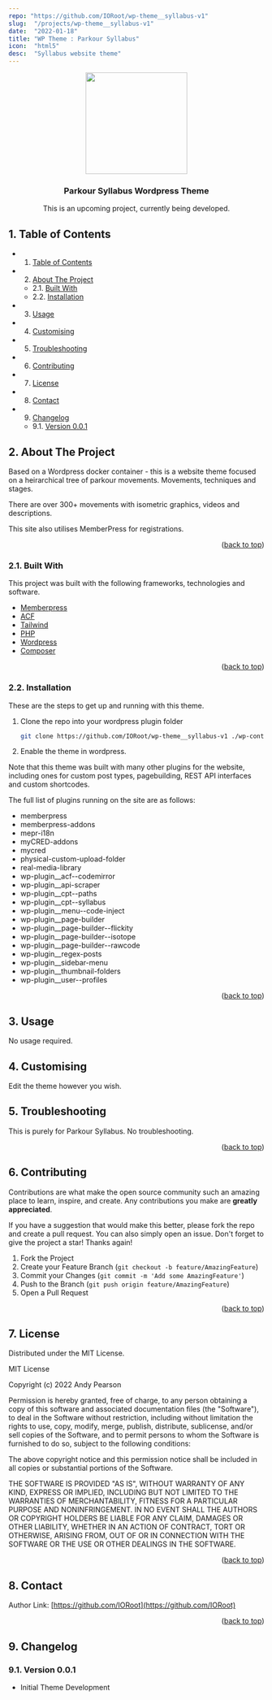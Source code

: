 ```yaml
---
repo: "https://github.com/IORoot/wp-theme__syllabus-v1"
slug:  "/projects/wp-theme__syllabus-v1"
date:  "2022-01-18"
title: "WP Theme : Parkour Syllabus"
icon:  "html5"
desc:  "Syllabus website theme"
---
```



<div id="top"></div>

<div align="center">


<img src="https://svg-rewriter.sachinraja.workers.dev/?url=https%3A%2F%2Fcdn.jsdelivr.net%2Fnpm%2F%40mdi%2Fsvg%406.7.96%2Fsvg%2Fseal.svg&fill=%23F59E0B&width=200px&height=200px" style="width:200px;"/>

<h3 align="center">Parkour Syllabus Wordpress Theme</h3>

<p align="center">
    This is an upcoming project, currently being developed.
</p>    
</div>

##  1. <a name='TableofContents'></a>Table of Contents


* 1. [Table of Contents](#TableofContents)
* 2. [About The Project](#AboutTheProject)
	* 2.1. [Built With](#BuiltWith)
	* 2.2. [Installation](#Installation)
* 3. [Usage](#Usage)
* 4. [ Customising](#Customising)
* 5. [Troubleshooting](#Troubleshooting)
* 6. [Contributing](#Contributing)
* 7. [License](#License)
* 8. [Contact](#Contact)
* 9. [Changelog](#Changelog)
	* 9.1. [Version 0.0.1](#Version0.0.1)



##  2. <a name='AboutTheProject'></a>About The Project

Based on a Wordpress docker container - this is a website theme focused on a heirarchical tree of parkour movements. Movements, techniques and stages. 

There are over 300+ movements with isometric graphics, videos and descriptions.

This site also utilises MemberPress for registrations.

<p align="right">(<a href="#top">back to top</a>)</p>


###  2.1. <a name='BuiltWith'></a>Built With

This project was built with the following frameworks, technologies and software.

* [Memberpress](https://memberpress.com/)
* [ACF](https://www.advancedcustomfields.com/)
* [Tailwind](https://www.tailwindcss.com/)
* [PHP](https://php.net/)
* [Wordpress](https://wordpress.org/)
* [Composer](https://getcomposer.org/)

<p align="right">(<a href="#top">back to top</a>)</p>


###  2.2. <a name='Installation'></a>Installation

These are the steps to get up and running with this theme.

1. Clone the repo into your wordpress plugin folder
    ```sh
    git clone https://github.com/IORoot/wp-theme__syllabus-v1 ./wp-content/themes/syllabus
    ```
1. Enable the theme in wordpress.

Note that this theme was built with many other plugins for the website, including ones for custom post types, pagebuilding, REST API interfaces and custom shortcodes.

The full list of plugins running on the site are as follows:

- memberpress
- memberpress-addons
- mepr-i18n
- myCRED-addons
- mycred
- physical-custom-upload-folder
- real-media-library
- wp-plugin__acf--codemirror
- wp-plugin__api-scraper
- wp-plugin__cpt--paths
- wp-plugin__cpt--syllabus
- wp-plugin__menu--code-inject
- wp-plugin__page-builder
- wp-plugin__page-builder--flickity
- wp-plugin__page-builder--isotope
- wp-plugin__page-builder--rawcode
- wp-plugin__regex-posts
- wp-plugin__sidebar-menu
- wp-plugin__thumbnail-folders
- wp-plugin__user--profiles

<p align="right">(<a href="#top">back to top</a>)</p>


##  3. <a name='Usage'></a>Usage

No usage required.

##  4. <a name='Customising'></a> Customising

Edit the theme however you wish.

##  5. <a name='Troubleshooting'></a>Troubleshooting

This is purely for Parkour Syllabus. No troubleshooting.

<p align="right">(<a href="#top">back to top</a>)</p>


##  6. <a name='Contributing'></a>Contributing

Contributions are what make the open source community such an amazing place to learn, inspire, and create. Any contributions you make are **greatly appreciated**.

If you have a suggestion that would make this better, please fork the repo and create a pull request. You can also simply open an issue.
Don't forget to give the project a star! Thanks again!

1. Fork the Project
2. Create your Feature Branch (`git checkout -b feature/AmazingFeature`)
3. Commit your Changes (`git commit -m 'Add some AmazingFeature'`)
4. Push to the Branch (`git push origin feature/AmazingFeature`)
5. Open a Pull Request

<p align="right">(<a href="#top">back to top</a>)</p>



##  7. <a name='License'></a>License

Distributed under the MIT License.

MIT License

Copyright (c) 2022 Andy Pearson

Permission is hereby granted, free of charge, to any person obtaining a copy
of this software and associated documentation files (the "Software"), to deal
in the Software without restriction, including without limitation the rights
to use, copy, modify, merge, publish, distribute, sublicense, and/or sell
copies of the Software, and to permit persons to whom the Software is
furnished to do so, subject to the following conditions:

The above copyright notice and this permission notice shall be included in all
copies or substantial portions of the Software.

THE SOFTWARE IS PROVIDED "AS IS", WITHOUT WARRANTY OF ANY KIND, EXPRESS OR
IMPLIED, INCLUDING BUT NOT LIMITED TO THE WARRANTIES OF MERCHANTABILITY,
FITNESS FOR A PARTICULAR PURPOSE AND NONINFRINGEMENT. IN NO EVENT SHALL THE
AUTHORS OR COPYRIGHT HOLDERS BE LIABLE FOR ANY CLAIM, DAMAGES OR OTHER
LIABILITY, WHETHER IN AN ACTION OF CONTRACT, TORT OR OTHERWISE, ARISING FROM,
OUT OF OR IN CONNECTION WITH THE SOFTWARE OR THE USE OR OTHER DEALINGS IN THE
SOFTWARE.

<p align="right">(<a href="#top">back to top</a>)</p>



##  8. <a name='Contact'></a>Contact

Author Link: [https://github.com/IORoot](https://github.com/IORoot)

<p align="right">(<a href="#top">back to top</a>)</p>

##  9. <a name='Changelog'></a>Changelog

###  9.1. <a name='Version0.0.1'></a>Version 0.0.1

- Initial Theme Development
